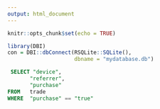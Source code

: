 ```yaml
---
output: html_document
---
```


```r
knitr::opts_chunk$set(echo = TRUE)
```

```r
library(DBI)
con = DBI::dbConnect(RSQLite::SQLite(), 
                     dbname = "mydatabase.db")
```

```sql
 SELECT "device",
       "referrer",
       "purchase"
FROM   trade
WHERE  "purchase" == "true"  
```

